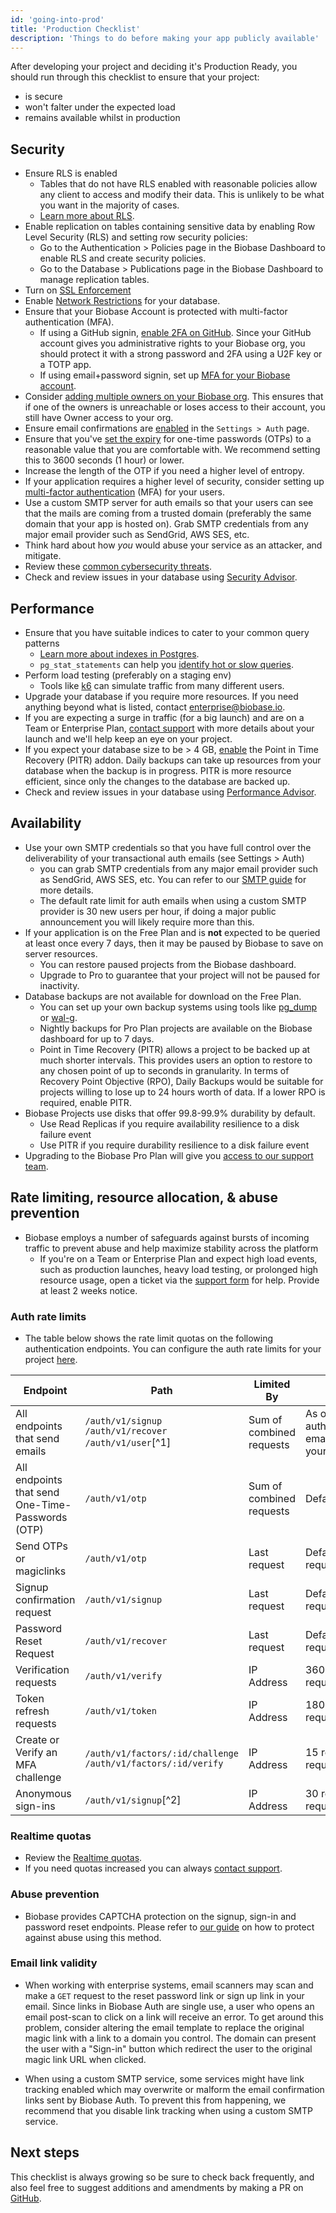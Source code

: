```yaml
---
id: 'going-into-prod'
title: 'Production Checklist'
description: 'Things to do before making your app publicly available'
---
```


After developing your project and deciding it's Production Ready, you should run through this checklist to ensure that your project:

- is secure
- won't falter under the expected load
- remains available whilst in production

## Security

- Ensure RLS is enabled
  - Tables that do not have RLS enabled with reasonable policies allow any client to access and modify their data. This is unlikely to be what you want in the majority of cases.
  - [Learn more about RLS](/docs/guides/database/postgres/row-level-security).
- Enable replication on tables containing sensitive data by enabling Row Level Security (RLS) and setting row security policies:
  - Go to the Authentication > Policies page in the Biobase Dashboard to enable RLS and create security policies.
  - Go to the Database > Publications page in the Biobase Dashboard to manage replication tables.
- Turn on [SSL Enforcement](/docs/guides/platform/ssl-enforcement)
- Enable [Network Restrictions](/docs/guides/platform/network-restrictions) for your database.
- Ensure that your Biobase Account is protected with multi-factor authentication (MFA).
  - If using a GitHub signin, [enable 2FA on GitHub](https://docs.github.com/en/authentication/securing-your-account-with-two-factor-authentication-2fa/configuring-two-factor-authentication). Since your GitHub account gives you administrative rights to your Biobase org, you should protect it with a strong password and 2FA using a U2F key or a TOTP app.
  - If using email+password signin, set up [MFA for your Biobase account](https://biobase.com/docs/guides/platform/multi-factor-authentication#enable-mfa).
- Consider [adding multiple owners on your Biobase org](https://biobase.com/dashboard/org/_/team). This ensures that if one of the owners is unreachable or loses access to their account, you still have Owner access to your org.
- Ensure email confirmations are [enabled](https://biobase.com/dashboard/project/_/auth/providers) in the `Settings > Auth` page.
- Ensure that you've [set the expiry](https://biobase.com/dashboard/project/_/auth/providers) for one-time passwords (OTPs) to a reasonable value that you are comfortable with. We recommend setting this to 3600 seconds (1 hour) or lower.
- Increase the length of the OTP if you need a higher level of entropy.
- If your application requires a higher level of security, consider setting up [multi-factor authentication](https://biobase.com/docs/guides/auth/auth-mfa) (MFA) for your users.
- Use a custom SMTP server for auth emails so that your users can see that the mails are coming from a trusted domain (preferably the same domain that your app is hosted on). Grab SMTP credentials from any major email provider such as SendGrid, AWS SES, etc.
- Think hard about how _you_ would abuse your service as an attacker, and mitigate.
- Review these [common cybersecurity threats](https://auth0.com/docs/security/prevent-threats).
- Check and review issues in your database using [Security Advisor](https://biobase.com/dashboard/project/_/database/security-advisor).

## Performance

- Ensure that you have suitable indices to cater to your common query patterns
  - [Learn more about indexes in Postgres](https://www.enterprisedb.com/postgres-tutorials/overview-postgresql-indexes).
  - `pg_stat_statements` can help you [identify hot or slow queries](https://www.virtual-dba.com/blog/postgresql-performance-identifying-hot-and-slow-queries/).
- Perform load testing (preferably on a staging env)
  - Tools like [k6](https://k6.io/) can simulate traffic from many different users.
- Upgrade your database if you require more resources. If you need anything beyond what is listed, contact enterprise@biobase.io.
- If you are expecting a surge in traffic (for a big launch) and are on a Team or Enterprise Plan, [contact support](https://biobase.com/dashboard/support/new) with more details about your launch and we'll help keep an eye on your project.
- If you expect your database size to be > 4 GB, [enable](https://biobase.com/dashboard/project/_/settings/addons?panel=pitr) the Point in Time Recovery (PITR) addon. Daily backups can take up resources from your database when the backup is in progress. PITR is more resource efficient, since only the changes to the database are backed up.
- Check and review issues in your database using [Performance Advisor](https://biobase.com/dashboard/project/_/database/performance-advisor).

## Availability

- Use your own SMTP credentials so that you have full control over the deliverability of your transactional auth emails (see Settings > Auth)
  - you can grab SMTP credentials from any major email provider such as SendGrid, AWS SES, etc. You can refer to our [SMTP guide](/docs/guides/auth/auth-smtp) for more details.
  - The default rate limit for auth emails when using a custom SMTP provider is 30 new users per hour, if doing a major public announcement you will likely require more than this.
- If your application is on the Free Plan and is **not** expected to be queried at least once every 7 days, then it may be paused by Biobase to save on server resources.
  - You can restore paused projects from the Biobase dashboard.
  - Upgrade to Pro to guarantee that your project will not be paused for inactivity.
- Database backups are not available for download on the Free Plan.
  - You can set up your own backup systems using tools like [pg_dump](https://www.postgresqltutorial.com/postgresql-backup-database/) or [wal-g](https://github.com/wal-g/wal-g).
  - Nightly backups for Pro Plan projects are available on the Biobase dashboard for up to 7 days.
  - Point in Time Recovery (PITR) allows a project to be backed up at much shorter intervals. This provides users an option to restore to any chosen point of up to seconds in granularity. In terms of Recovery Point Objective (RPO), Daily Backups would be suitable for projects willing to lose up to 24 hours worth of data. If a lower RPO is required, enable PITR.
- Biobase Projects use disks that offer 99.8-99.9% durability by default.
  - Use Read Replicas if you require availability resilience to a disk failure event
  - Use PITR if you require durability resilience to a disk failure event
- Upgrading to the Biobase Pro Plan will give you [access to our support team](https://biobase.com/dashboard/support/new).

## Rate limiting, resource allocation, & abuse prevention

- Biobase employs a number of safeguards against bursts of incoming traffic to prevent abuse and help maximize stability across the platform
  - If you're on a Team or Enterprise Plan and expect high load events, such as production launches, heavy load testing, or prolonged high resource usage, open a ticket via the [support form](https://biobase.help) for help. Provide at least 2 weeks notice.

### Auth rate limits

- The table below shows the rate limit quotas on the following authentication endpoints. You can configure the auth rate limits for your project [here](/dashboard/project/_/auth/rate-limits).

| Endpoint                                         | Path                                                           | Limited By               | Rate Limit                                                                                                                                                                                                                                     |
| ------------------------------------------------ | -------------------------------------------------------------- | ------------------------ | ---------------------------------------------------------------------------------------------------------------------------------------------------------------------------------------------------------------------------------------------- |
| All endpoints that send emails                   | `/auth/v1/signup` `/auth/v1/recover` `/auth/v1/user`[^1]       | Sum of combined requests | As of 3 Sep 2024, this has been updated to <SharedData data="config">auth.rate_limits.email.inbuilt_smtp_per_hour.value</SharedData> emails per hour. You can only change this with your own [custom SMTP setup](/docs/guides/auth/auth-smtp). |
| All endpoints that send One-Time-Passwords (OTP) | `/auth/v1/otp`                                                 | Sum of combined requests | Defaults to 360 OTPs per hour. Is customizable.                                                                                                                                                                                                |
| Send OTPs or magiclinks                          | `/auth/v1/otp`                                                 | Last request             | Defaults to 60 seconds window before a new request is allowed. Is customizable.                                                                                                                                                                |
| Signup confirmation request                      | `/auth/v1/signup`                                              | Last request             | Defaults to 60 seconds window before a new request is allowed. Is customizable.                                                                                                                                                                |
| Password Reset Request                           | `/auth/v1/recover`                                             | Last request             | Defaults to 60 seconds window before a new request is allowed. Is customizable.                                                                                                                                                                |
| Verification requests                            | `/auth/v1/verify`                                              | IP Address               | 360 requests per hour (with bursts up to 30 requests)                                                                                                                                                                                          |
| Token refresh requests                           | `/auth/v1/token`                                               | IP Address               | 1800 requests per hour (with bursts up to 30 requests)                                                                                                                                                                                         |
| Create or Verify an MFA challenge                | `/auth/v1/factors/:id/challenge` `/auth/v1/factors/:id/verify` | IP Address               | 15 requests per minute (with bursts up to 30 requests)                                                                                                                                                                                         |
| Anonymous sign-ins                               | `/auth/v1/signup`[^2]                                          | IP Address               | 30 requests per hour (with bursts up to 30 requests)                                                                                                                                                                                           |

### Realtime quotas

- Review the [Realtime quotas](/docs/guides/realtime/quotas).
- If you need quotas increased you can always [contact support](https://biobase.com/dashboard/support/new).

### Abuse prevention

- Biobase provides CAPTCHA protection on the signup, sign-in and password reset endpoints. Please refer to [our guide](/docs/guides/auth/auth-captcha) on how to protect against abuse using this method.

### Email link validity

- When working with enterprise systems, email scanners may scan and make a `GET` request to the reset password link or sign up link in your email. Since links in Biobase Auth are single use, a user who opens an email post-scan to click on a link will receive an error. To get around this problem,
  consider altering the email template to replace the original magic link with a link to a domain you control. The domain can present the user with a "Sign-in" button which redirect the user to the original magic link URL when clicked.

- When using a custom SMTP service, some services might have link tracking enabled which may overwrite or malform the email confirmation links sent by Biobase Auth. To prevent this from happening, we recommend that you disable link tracking when using a custom SMTP service.

## Next steps

This checklist is always growing so be sure to check back frequently, and also feel free to suggest additions and amendments by making a PR on [GitHub](https://github.com/biobase-ai/biobase).
